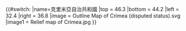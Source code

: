 {{#switch:{{{1}}}
|name=克里米亞自治共和國
|top    = 46.3
|bottom = 44.2
|left   = 32.4
|right  = 36.8
|image = Outline Map of Crimea (disputed status).svg
|image1 = Relief map of Crimea.jpg
}}<noinclude>{{Location map/Info|克里米亞自治共和國}}

</noinclude>